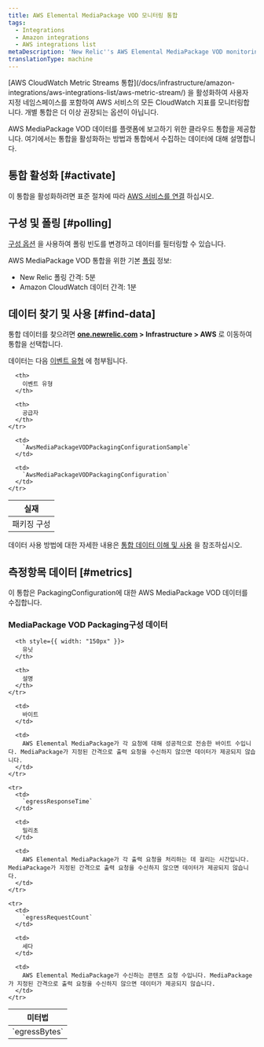 ```yaml
---
title: AWS Elemental MediaPackage VOD 모니터링 통합
tags:
  - Integrations
  - Amazon integrations
  - AWS integrations list
metaDescription: 'New Relic''s AWS Elemental MediaPackage VOD monitoring integration: the data it reports and how to enable it.'
translationType: machine
---
```


<Callout variant="important">
  [AWS CloudWatch Metric Streams 통합](/docs/infrastructure/amazon-integrations/aws-integrations-list/aws-metric-stream/) 을 활성화하여 사용자 지정 네임스페이스를 포함하여 AWS 서비스의 모든 CloudWatch 지표를 모니터링합니다. 개별 통합은 더 이상 권장되는 옵션이 아닙니다.
</Callout>

AWS MediaPackage VOD 데이터를 플랫폼에 보고하기 위한 클라우드 통합을 제공합니다. 여기에서는 통합을 활성화하는 방법과 통합에서 수집하는 데이터에 대해 설명합니다.

## 통합 활성화 [#activate]

이 통합을 활성화하려면 표준 절차에 따라 [AWS 서비스를 연결](/docs/infrastructure/infrastructure-integrations/getting-started/connect-aws-integrations-infrastructure) 하십시오.

## 구성 및 폴링 [#polling]

[구성 옵션](/docs/integrations/new-relic-integrations/getting-started/configure-polling-frequency-data-collection-cloud-integrations) 을 사용하여 폴링 빈도를 변경하고 데이터를 필터링할 수 있습니다.

AWS MediaPackage VOD 통합을 위한 기본 [폴링](/docs/infrastructure/amazon-integrations/aws-integrations-list/aws-polling-intervals-infrastructure-integrations) 정보:

* New Relic 폴링 간격: 5분
* Amazon CloudWatch 데이터 간격: 1분

## 데이터 찾기 및 사용 [#find-data]

통합 데이터를 찾으려면 **[one.newrelic.com](https://one.newrelic.com/all-capabilities) > Infrastructure > AWS** 로 이동하여 통합을 선택합니다.

데이터는 다음 [이벤트 유형](/docs/data-apis/understand-data/new-relic-data-types/#event-data) 에 첨부됩니다.

<table>
  <thead>
    <tr>
      <th>
        실재
      </th>

      <th>
        이벤트 유형
      </th>

      <th>
        공급자
      </th>
    </tr>
  </thead>

  <tbody>
    <tr>
      <td>
        패키징 구성
      </td>

      <td>
        `AwsMediaPackageVODPackagingConfigurationSample`
      </td>

      <td>
        `AwsMediaPackageVODPackagingConfiguration`
      </td>
    </tr>
  </tbody>
</table>

데이터 사용 방법에 대한 자세한 내용은 [통합 데이터 이해 및 사용](/docs/infrastructure/integrations/find-use-infrastructure-integration-data) 을 참조하십시오.

## 측정항목 데이터 [#metrics]

이 통합은 PackagingConfiguration에 대한 AWS MediaPackage VOD 데이터를 수집합니다.

### MediaPackage VOD Packaging구성 데이터

<table>
  <thead>
    <tr>
      <th style={{ width: "275px" }}>
        미터법
      </th>

      <th style={{ width: "150px" }}>
        유닛
      </th>

      <th>
        설명
      </th>
    </tr>
  </thead>

  <tbody>
    <tr>
      <td>
        `egressBytes`
      </td>

      <td>
        바이트
      </td>

      <td>
        AWS Elemental MediaPackage가 각 요청에 대해 성공적으로 전송한 바이트 수입니다. MediaPackage가 지정된 간격으로 출력 요청을 수신하지 않으면 데이터가 제공되지 않습니다.
      </td>
    </tr>

    <tr>
      <td>
        `egressResponseTime`
      </td>

      <td>
        밀리초
      </td>

      <td>
        AWS Elemental MediaPackage가 각 출력 요청을 처리하는 데 걸리는 시간입니다. MediaPackage가 지정된 간격으로 출력 요청을 수신하지 않으면 데이터가 제공되지 않습니다.
      </td>
    </tr>

    <tr>
      <td>
        `egressRequestCount`
      </td>

      <td>
        세다
      </td>

      <td>
        AWS Elemental MediaPackage가 수신하는 콘텐츠 요청 수입니다. MediaPackage가 지정된 간격으로 출력 요청을 수신하지 않으면 데이터가 제공되지 않습니다.
      </td>
    </tr>
  </tbody>
</table>